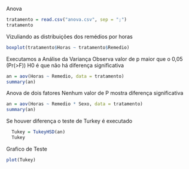 Anova

```r
tratamento = read.csv("anova.csv", sep = ";")
tratamento
```

Vizuliando as distribuições dos remédios por horas

```r
boxplot(tratamento$Horas ~ tratamento$Remedio)
```

Executamos a Análise da Variança
Observa valor de p maior que o 0,05 (Pr(>F))
H0 é que não há diferença significativa

```r
an = aov(Horas ~ Remedio, data = tratamento)
summary(an)
```
Anova de dois fatores
Nenhum valor de P mostra diferença significativa

```r
an = aov(Horas ~ Remedio * Sexo, data = tratamento)
summary(an)
```
Se houver diferença o teste de Turkey é executado

```r
  Tukey = TukeyHSD(an)
  Tukey
```
Grafico de Teste

```r
plot(Tukey)
```

















